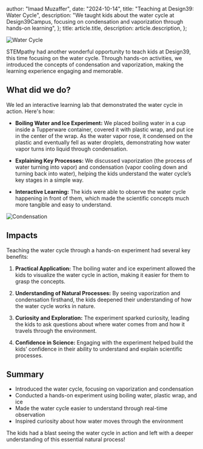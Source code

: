   author: "Imaad Muzaffer",
  date: "2024-10-14",
  title: "Teaching at Design39: Water Cycle",
  description:
    "We taught kids about the water cycle at Design39Campus, focusing on condensation and vaporization through hands-on learning",
};
  title: article.title,
  description: article.description,
};


![Water Cycle](/assets/WaterCycle1.jpeg)

STEMpathy had another wonderful opportunity to teach kids at Design39, this time focusing on the water cycle. Through hands-on activities, we introduced the concepts of condensation and vaporization, making the learning experience engaging and memorable.

## What did we do?

We led an interactive learning lab that demonstrated the water cycle in action. Here's how:

- **Boiling Water and Ice Experiment:** We placed boiling water in a cup inside a Tupperware container, covered it with plastic wrap, and put ice in the center of the wrap. As the water vapor rose, it condensed on the plastic and eventually fell as water droplets, demonstrating how water vapor turns into liquid through condensation.
  
- **Explaining Key Processes:** We discussed vaporization (the process of water turning into vapor) and condensation (vapor cooling down and turning back into water), helping the kids understand the water cycle’s key stages in a simple way.

- **Interactive Learning:** The kids were able to observe the water cycle happening in front of them, which made the scientific concepts much more tangible and easy to understand.

![Condensation](/assets/WaterCycle2.jpeg)

## Impacts

Teaching the water cycle through a hands-on experiment had several key benefits:

1. **Practical Application:** The boiling water and ice experiment allowed the kids to visualize the water cycle in action, making it easier for them to grasp the concepts.

2. **Understanding of Natural Processes:** By seeing vaporization and condensation firsthand, the kids deepened their understanding of how the water cycle works in nature.

3. **Curiosity and Exploration:** The experiment sparked curiosity, leading the kids to ask questions about where water comes from and how it travels through the environment.

4. **Confidence in Science:** Engaging with the experiment helped build the kids’ confidence in their ability to understand and explain scientific processes.

## Summary

- Introduced the water cycle, focusing on vaporization and condensation
- Conducted a hands-on experiment using boiling water, plastic wrap, and ice
- Made the water cycle easier to understand through real-time observation
- Inspired curiosity about how water moves through the environment

The kids had a blast seeing the water cycle in action and left with a deeper understanding of this essential natural process!
